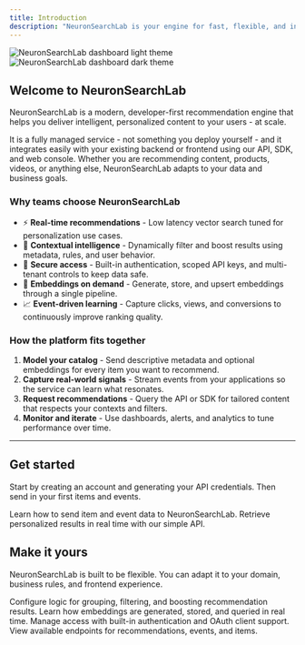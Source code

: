 ```yaml
---
title: Introduction
description: "NeuronSearchLab is your engine for fast, flexible, and intelligent recommendations."
---
```


<img
  className="block dark:hidden rounded-md"
  src="/images/Dashboard-NeuronSearchLab-04-23-2025_07_23_PM.png"
  alt="NeuronSearchLab dashboard light theme"
/>
<img
  className="hidden dark:block rounded-md"
  src="/images/Dashboard-NeuronSearchLab-04-23-2025_07_23_PM.png"
  alt="NeuronSearchLab dashboard dark theme"
/>

## Welcome to NeuronSearchLab

NeuronSearchLab is a modern, developer-first recommendation engine that helps you deliver intelligent, personalized content to your users - at scale.

It is a fully managed service - not something you deploy yourself - and it integrates easily with your existing backend or frontend using our API, SDK, and web console. Whether you are recommending content, products, videos, or anything else, NeuronSearchLab adapts to your data and business goals.

### Why teams choose NeuronSearchLab

- ⚡ **Real-time recommendations** - Low latency vector search tuned for personalization use cases.
- 🧠 **Contextual intelligence** - Dynamically filter and boost results using metadata, rules, and user behavior.
- 🔐 **Secure access** - Built-in authentication, scoped API keys, and multi-tenant controls to keep data safe.
- 🔄 **Embeddings on demand** - Generate, store, and upsert embeddings through a single pipeline.
- 📈 **Event-driven learning** - Capture clicks, views, and conversions to continuously improve ranking quality.

### How the platform fits together

1. **Model your catalog** - Send descriptive metadata and optional embeddings for every item you want to recommend.
2. **Capture real-world signals** - Stream events from your applications so the service can learn what resonates.
3. **Request recommendations** - Query the API or SDK for tailored content that respects your contexts and filters.
4. **Monitor and iterate** - Use dashboards, alerts, and analytics to tune performance over time.

---

## Get started

Start by creating an account and generating your API credentials. Then send in your first items and events.

<CardGroup cols={2}>
  <Card
    title="Connect Your Data"
    icon="database"
    href="/connect-your-data"
  >
    Learn how to send item and event data to NeuronSearchLab.
  </Card>
  <Card
    title="Generate Recommendations"
    icon="sparkles"
    href="/generate-recommendations"
  >
    Retrieve personalized results in real time with our simple API.
  </Card>
</CardGroup>

## Make it yours

NeuronSearchLab is built to be flexible. You can adapt it to your domain, business rules, and frontend experience.

<CardGroup cols={2}>
  <Card
    title="Customize Contexts"
    icon="sliders"
    href="/contexts"
  >
    Configure logic for grouping, filtering, and boosting recommendation results.
  </Card>
  <Card
    title="Work with Embeddings"
    icon="brain"
    href="/embeddings"
  >
    Learn how embeddings are generated, stored, and queried in real time.
  </Card>
  <Card
    title="Secure Your Endpoints"
    icon="shield"
    href="/authentication"
  >
    Manage access with built-in authentication and OAuth client support.
  </Card>
  <Card
    title="API Reference"
    icon="book"
    href="/api-reference/introduction"
  >
    View available endpoints for recommendations, events, and items.
  </Card>
</CardGroup>
